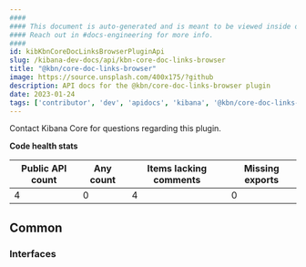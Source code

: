 ```yaml
---
####
#### This document is auto-generated and is meant to be viewed inside our experimental, new docs system.
#### Reach out in #docs-engineering for more info.
####
id: kibKbnCoreDocLinksBrowserPluginApi
slug: /kibana-dev-docs/api/kbn-core-doc-links-browser
title: "@kbn/core-doc-links-browser"
image: https://source.unsplash.com/400x175/?github
description: API docs for the @kbn/core-doc-links-browser plugin
date: 2023-01-24
tags: ['contributor', 'dev', 'apidocs', 'kibana', '@kbn/core-doc-links-browser']
---
```




Contact Kibana Core for questions regarding this plugin.

**Code health stats**

| Public API count  | Any count | Items lacking comments | Missing exports |
|-------------------|-----------|------------------------|-----------------|
| 4 | 0 | 4 | 0 |

## Common

### Interfaces
<DocDefinitionList data={kbnCoreDocLinksBrowserObj.common.interfaces}/>

